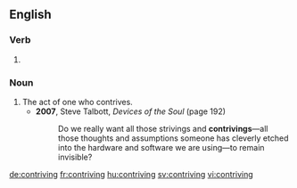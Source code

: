 ==English==

===Verb===
{{head|en}}

# {{present participle of|contrive}}

===Noun===
{{en-noun}}

# The act of one who contrives.
#* '''2007''', Steve Talbott, ''Devices of the Soul'' (page 192)
#*: Do we really want all those strivings and '''contrivings'''—all those thoughts and assumptions someone has cleverly etched into the hardware and software we are using—to remain invisible?

[[de:contriving]]
[[fr:contriving]]
[[hu:contriving]]
[[sv:contriving]]
[[vi:contriving]]